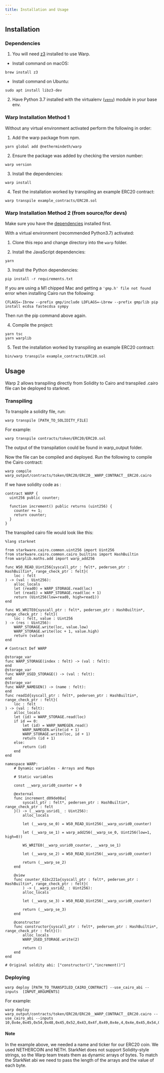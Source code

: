 ```yaml
---
title: Installation and Usage
---
```


## Installation

### Dependencies

1. You will need [z3](https://github.com/Z3Prover/z3) installed to use Warp.

- Install command on macOS:

```
brew install z3
```

- Install command on Ubuntu:

```
sudo apt install libz3-dev
```

2. Have Python 3.7 installed with the virtualenv ([`venv`](https://docs.python.org/3/library/venv.html)) module in your base env.

### Warp Installation Method 1

Without any virtual environment activated perform the following in order:

1. Add the warp package from npm.

```
yarn global add @nethermindeth/warp
```

2. Ensure the package was added by checking the version number:

```
warp version
```

3. Install the dependencies:

```
warp install
```

4. Test the installation worked by transpiling an example ERC20 contract:

```
warp transpile example_contracts/ERC20.sol
```

### Warp Installation Method 2 (from source/for devs)

Make sure you have the [dependencies](#dependencies) installed first.

With a virtual environment (recommended Python3.7) activated:

1. Clone this repo and change directory into the `warp` folder.

2. Install the JavaScript dependencies:

```
yarn
```

3. Install the Python dependencies:

```
pip install -r requirements.txt
```

If you are using a M1 chipped Mac and getting a `'gmp.h' file not found` error when installing Cairo run the following:

```
CFLAGS=-Ibrew --prefix gmp/include LDFLAGS=-Lbrew --prefix gmp/lib pip install ecdsa fastecdsa sympy
```

Then run the pip command above again.

4. Compile the project:

```
yarn tsc
yarn warplib
```

5. Test the installation worked by transpiling an example ERC20 contract:

```
bin/warp transpile example_contracts/ERC20.sol
```

## Usage

Warp 2 allows transpiling directly from Solidity to Cairo and transpiled .cairo file can be deployed to starknet.

### Transpiling

To transpile a solidity file, run:

```
warp transpile [PATH_TO_SOLIDITY_FILE]
```

For example:

```
warp transpile contracts/token/ERC20/ERC20.sol
```

The output of the transpilation could be found in warp_output folder.

Now the file can be compiled and deployed. Run the following to compile the Cairo contract:

```
warp compile warp_output/contracts/token/ERC20/ERC20__WARP_CONTRACT__ERC20.cairo
```

If we have solidity code as :

```
contract WARP {
  uint256 public counter;

  function increment() public returns (uint256) {
    counter += 1;
    return counter;
  }
}
```

The transpiled cairo file would look like this:

```
%lang starknet

from starkware.cairo.common.uint256 import Uint256
from starkware.cairo.common.cairo_builtins import HashBuiltin
from warplib.maths.add import warp_add256

func WS0_READ_Uint256{syscall_ptr : felt*, pedersen_ptr : HashBuiltin*, range_check_ptr : felt}(
    loc : felt
) -> (val : Uint256):
    alloc_locals
    let (read0) = WARP_STORAGE.read(loc)
    let (read1) = WARP_STORAGE.read(loc + 1)
    return (Uint256(low=read0, high=read1))
end

func WS_WRITE0{syscall_ptr : felt*, pedersen_ptr : HashBuiltin*, range_check_ptr : felt}(
    loc : felt, value : Uint256
) -> (res : Uint256):
    WARP_STORAGE.write(loc, value.low)
    WARP_STORAGE.write(loc + 1, value.high)
    return (value)
end

# Contract Def WARP

@storage_var
func WARP_STORAGE(index : felt) -> (val : felt):
end
@storage_var
func WARP_USED_STORAGE() -> (val : felt):
end
@storage_var
func WARP_NAMEGEN() -> (name : felt):
end
func readId{syscall_ptr : felt*, pedersen_ptr : HashBuiltin*, range_check_ptr : felt}(
    loc : felt
) -> (val : felt):
    alloc_locals
    let (id) = WARP_STORAGE.read(loc)
    if id == 0:
        let (id) = WARP_NAMEGEN.read()
        WARP_NAMEGEN.write(id + 1)
        WARP_STORAGE.write(loc, id + 1)
        return (id + 1)
    else:
        return (id)
    end
end

namespace WARP:
    # Dynamic variables - Arrays and Maps

    # Static variables

    const __warp_usrid0_counter = 0

    @external
    func increment_d09de08a{
        syscall_ptr : felt*, pedersen_ptr : HashBuiltin*, range_check_ptr : felt
    }() -> (__warp_usrid1_ : Uint256):
        alloc_locals

        let (__warp_se_0) = WS0_READ_Uint256(__warp_usrid0_counter)

        let (__warp_se_1) = warp_add256(__warp_se_0, Uint256(low=1, high=0))

        WS_WRITE0(__warp_usrid0_counter, __warp_se_1)

        let (__warp_se_2) = WS0_READ_Uint256(__warp_usrid0_counter)

        return (__warp_se_2)
    end

    @view
    func counter_61bc221a{syscall_ptr : felt*, pedersen_ptr : HashBuiltin*, range_check_ptr : felt}(
        ) -> (__warp_usrid2_ : Uint256):
        alloc_locals

        let (__warp_se_3) = WS0_READ_Uint256(__warp_usrid0_counter)

        return (__warp_se_3)
    end

    @constructor
    func constructor{syscall_ptr : felt*, pedersen_ptr : HashBuiltin*, range_check_ptr : felt}():
        alloc_locals
        WARP_USED_STORAGE.write(2)

        return ()
    end
end

# Original soldity abi: ["constructor()","increment()"]
```

### Deploying

```
warp deploy [PATH_TO_TRANSPILED_CAIRO_CONTRACT] --use_cairo_abi --inputs  [INPUT_ARGUMENTS]
```

For example:

```
warp deploy warp_output/contracts/token/ERC20/ERC20__WARP_CONTRACT__ERC20.cairo --use_cairo_abi --inputs  10,0x4e,0x45,0x54,0x48,0x45,0x52,0x43,0x4f,0x49,0x4e,4,0x4e,0x45,0x54,0x48
```

#### Note

In the example above, we needed a name and ticker for our ERC20 coin. We used NETHERCOIN and NETH. StarkNet does not support Solidity-style strings, so the Warp team treats them as dynamic arrays of bytes. To match the StarkNet abi we need to pass the length of the arrays and the value of each byte.
